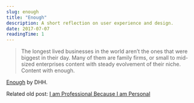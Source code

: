 ```yaml
---
slug: enough
title: "Enough"
description: A short reflection on user experience and design.
date: 2017-07-07
readingTime: 1
---
```


> The longest lived businesses in the world aren’t the ones that were biggest in their day. Many of them are family firms, or small to mid-sized enterprises content with steady evolvement of their niche. Content with enough.

<a href="https://m.signalvnoise.com/enough-1d48019c7335" target="_blank">Enough</a> by DHH.

Related old post: <a href="https://antonsten.com/i-am-professional-because-i-am-personal/">I am Professional Because I am Personal</a>